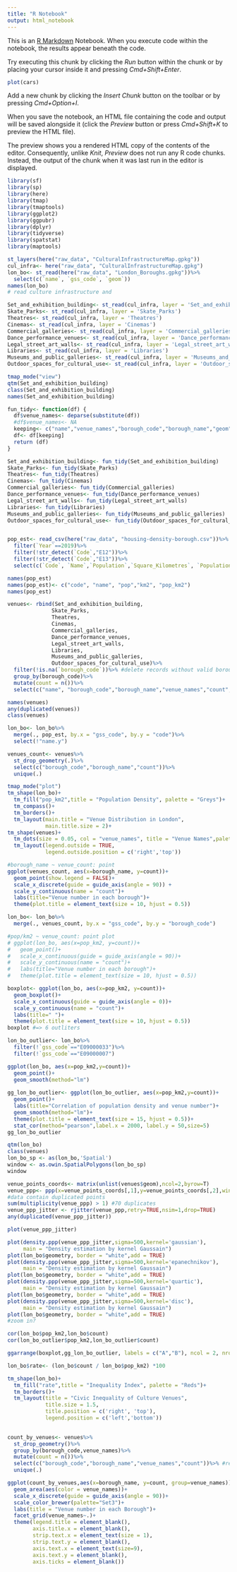 ```yaml
---
title: "R Notebook"
output: html_notebook
---
```


This is an [R Markdown](http://rmarkdown.rstudio.com) Notebook. When you execute code within the notebook, the results appear beneath the code. 

Try executing this chunk by clicking the *Run* button within the chunk or by placing your cursor inside it and pressing *Cmd+Shift+Enter*. 

```r
plot(cars)
```

Add a new chunk by clicking the *Insert Chunk* button on the toolbar or by pressing *Cmd+Option+I*.

When you save the notebook, an HTML file containing the code and output will be saved alongside it (click the *Preview* button or press *Cmd+Shift+K* to preview the HTML file). 

The preview shows you a rendered HTML copy of the contents of the editor. Consequently, unlike *Knit*, *Preview* does not run any R code chunks. Instead, the output of the chunk when it was last run in the editor is displayed.

```r
library(sf)
library(sp)
library(here)
library(tmap)
library(tmaptools)
library(ggplot2)
library(ggpubr)
library(dplyr)
library(tidyverse)
library(spatstat)
library(maptools)

st_layers(here("raw_data", "CulturalInfrastructureMap.gpkg"))
cul_infra<- here("raw_data", "CulturalInfrastructureMap.gpkg")
lon_bo<- st_read(here("raw_data", "London_Boroughs.gpkg"))%>%
  select(c(`name`, `gss_code`, `geom`))
names(lon_bo)
# read culture infrastructure and 

Set_and_exhibition_building<- st_read(cul_infra, layer = 'Set_and_exhibition_building')
Skate_Parks<- st_read(cul_infra, layer = 'Skate_Parks')
Theatres<- st_read(cul_infra, layer = 'Theatres')
Cinemas<- st_read(cul_infra, layer = 'Cinemas')
Commercial_galleries<- st_read(cul_infra, layer = 'Commercial_galleries')
Dance_performance_venues<- st_read(cul_infra, layer = 'Dance_performance_venues')
Legal_street_art_walls<- st_read(cul_infra, layer = 'Legal_street_art_walls')
Libraries<- st_read(cul_infra, layer = 'Libraries')
Museums_and_public_galleries<- st_read(cul_infra, layer = 'Museums_and_public_galleries')
Outdoor_spaces_for_cultural_use<- st_read(cul_infra, layer = 'Outdoor_spaces_for_cultural_use')

tmap_mode("view")
qtm(Set_and_exhibition_building)
class(Set_and_exhibition_building)
names(Set_and_exhibition_building)

fun_tidy<- function(df) {
  df$venue_names<- deparse(substitute(df))
  #df$venue_names<- NA
  keeping<- c("name","venue_names","borough_code","borough_name","geom")
  df<- df[keeping]
  return (df)
}

Set_and_exhibition_building<- fun_tidy(Set_and_exhibition_building)
Skate_Parks<- fun_tidy(Skate_Parks)
Theatres<- fun_tidy(Theatres)
Cinemas<- fun_tidy(Cinemas)
Commercial_galleries<- fun_tidy(Commercial_galleries)
Dance_performance_venues<- fun_tidy(Dance_performance_venues)
Legal_street_art_walls<- fun_tidy(Legal_street_art_walls)
Libraries<- fun_tidy(Libraries)
Museums_and_public_galleries<- fun_tidy(Museums_and_public_galleries)
Outdoor_spaces_for_cultural_use<- fun_tidy(Outdoor_spaces_for_cultural_use)


pop_est<- read_csv(here("raw_data", "housing-density-borough.csv"))%>%
  filter(`Year`==2019)%>%
  filter(!str_detect(`Code`,"E12"))%>%
  filter(!str_detect(`Code`,"E13"))%>%
  select(c(`Code`, `Name`,`Population`,`Square_Kilometres`, `Population_per_square_kilometre`))

names(pop_est)
names(pop_est)<- c("code", "name", "pop","km2", "pop_km2")
names(pop_est)
```

```r

venues<- rbind(Set_and_exhibition_building,
              Skate_Parks,
              Theatres,
              Cinemas,
              Commercial_galleries,
              Dance_performance_venues,
              Legal_street_art_walls,
              Libraries,
              Museums_and_public_galleries,
              Outdoor_spaces_for_cultural_use)%>%
  filter(!is.na(`borough_code`))%>% #delete records without valid borough code information
  group_by(borough_code)%>%
  mutate(count = n())%>%
  select(c("name", "borough_code","borough_name","venue_names","count","geom")) #reorder columns

names(venues)
any(duplicated(venues))
class(venues)

lon_bo<- lon_bo%>%
  merge(., pop_est, by.x = "gss_code", by.y = "code")%>%
  select(!"name.y")

venues_count<- venues%>%
  st_drop_geometry(.)%>%
  select(c("borough_code","borough_name","count"))%>%
  unique(.)

```

```r

tmap_mode("plot")
tm_shape(lon_bo)+
  tm_fill("pop_km2",title = "Population Density", palette = "Greys")+
  tm_compass()+
  tm_borders()+
  tm_layout(main.title = "Venue Distribution in London",
            main.title.size = 2)+
tm_shape(venues)+
  tm_dots(size = 0.05, col = "venue_names", title = "Venue Names",palette = "Set3")+
  tm_layout(legend.outside = TRUE, 
            legend.outside.position = c('right','top'))

#borough_name ~ venue_count: point
ggplot(venues_count, aes(x=borough_name, y=count))+
  geom_point(show.legend = FALSE)+
  scale_x_discrete(guide = guide_axis(angle = 90)) +
  scale_y_continuous(name = "count")+
  labs(title="Venue number in each borough")+
  theme(plot.title = element_text(size = 10, hjust = 0.5))

lon_bo<- lon_bo%>%
  merge(., venues_count, by.x = "gss_code", by.y = "borough_code")

#pop/km2 ~ venue_count: point plot
# ggplot(lon_bo, aes(x=pop_km2, y=count))+
#   geom_point()+
#   scale_x_continuous(guide = guide_axis(angle = 90))+
#   scale_y_continuous(name = "count")+
#   labs(title="Venue number in each borough")+
#   theme(plot.title = element_text(size = 10, hjust = 0.5))

boxplot<- ggplot(lon_bo, aes(x=pop_km2, y=count))+
  geom_boxplot()+
  scale_x_continuous(guide = guide_axis(angle = 0))+
  scale_y_continuous(name = "count")+
  labs(title=" ")+
  theme(plot.title = element_text(size = 10, hjust = 0.5))
boxplot #=> 6 outliters

lon_bo_outlier<- lon_bo%>%
  filter(!`gss_code`=="E09000033")%>%
  filter(!`gss_code`=="E09000007")

ggplot(lon_bo, aes(x=pop_km2,y=count))+
  geom_point()+
  geom_smooth(method="lm")
  
gg_lon_bo_outlier<- ggplot(lon_bo_outlier, aes(x=pop_km2,y=count))+
  geom_point()+
  labs(title="Correlation of population density and venue number")+
  geom_smooth(method="lm")+
  theme(plot.title = element_text(size = 15, hjust = 0.5))+
  stat_cor(method="pearson",label.x = 2000, label.y = 50,size=5)
gg_lon_bo_outlier
```

```r
qtm(lon_bo)
class(venues)
lon_bo_sp <- as(lon_bo,'Spatial')
window <- as.owin.SpatialPolygons(lon_bo_sp)
window

venue_points_coords<- matrix(unlist(venues$geom),ncol=2,byrow=T)
venue_ppp<- ppp(x=venue_points_coords[,1],y=venue_points_coords[,2],window=window,check=T)
#data contain duplicated points
sum(multiplicity(venue_ppp) > 1) #70 duplicates
venue_ppp_jitter <- rjitter(venue_ppp,retry=TRUE,nsim=1,drop=TRUE)
any(duplicated(venue_ppp_jitter))

plot(venue_ppp_jitter)

plot(density.ppp(venue_ppp_jitter,sigma=500,kernel='gaussian'),
     main = "Density estimation by kernel Gaussain")
plot(lon_bo$geometry, border = "white",add = TRUE)
plot(density.ppp(venue_ppp_jitter,sigma=500,kernel='epanechnikov'),
     main = "Density estimation by kernel Gaussain")
plot(lon_bo$geometry, border = "white",add = TRUE)
plot(density.ppp(venue_ppp_jitter,sigma=500,kernel='quartic'),
     main = "Density estimation by kernel Gaussain")
plot(lon_bo$geometry, border = "white",add = TRUE)
plot(density.ppp(venue_ppp_jitter,sigma=500,kernel='disc'),
     main = "Density estimation by kernel Gaussain")
plot(lon_bo$geometry, border = "white",add = TRUE)
#zoom in? 
```

```r
cor(lon_bo$pop_km2,lon_bo$count)
cor(lon_bo_outlier$pop_km2,lon_bo_outlier$count)

ggarrange(boxplot,gg_lon_bo_outlier, labels = c("A","B"), ncol = 2, nrow = 1, widths = c(1,3))

```

```r
lon_bo$rate<- (lon_bo$count / lon_bo$pop_km2) *100

tm_shape(lon_bo)+
  tm_fill("rate",title = "Inequality Index", palette = "Reds")+
  tm_borders()+
  tm_layout(title = "Civic Inequality of Culture Venues",
            title.size = 1.5,
            title.position = c('right', 'top'),
            legend.position = c('left','bottom'))
  
```

```r
count_by_venues<- venues%>%
  st_drop_geometry()%>%
  group_by(borough_code,venue_names)%>%
  mutate(count = n())%>%
  select(c("borough_code","borough_name","venue_names","count"))%>% #reorder columns
  unique(.)

ggplot(count_by_venues,aes(x=borough_name, y=count, group=venue_names))+
  geom_area(aes(color = venue_names))+
  scale_x_discrete(guide = guide_axis(angle = 90))+
  scale_color_brewer(palette="Set3")+
  labs(title = "Venue number in each Borough")+
  facet_grid(venue_names~.)+
  theme(legend.title = element_blank(),
        axis.title.x = element_blank(),
        strip.text.x = element_text(size = 1),
        strip.text.y = element_blank(),
        axis.text.x = element_text(size=9),
        axis.text.y = element_blank(),
        axis.ticks = element_blank())
```


















